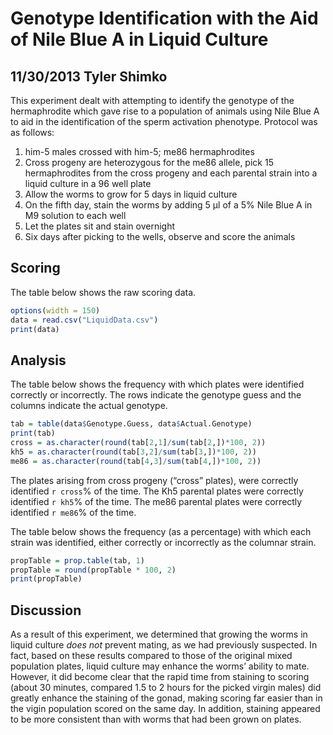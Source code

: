 Genotype Identification with the Aid of Nile Blue A in Liquid Culture
========================================================

11/30/2013 Tyler Shimko
-----------------------

This experiment dealt with attempting to identify the genotype of the hermaphrodite which gave rise to a population of animals using Nile Blue A to aid in the identification of the sperm activation phenotype. Protocol was as follows:

1. him-5 males crossed with him-5; me86 hermaphrodites
2. Cross progeny are heterozygous for the me86 allele, pick 15 hermaphrodites from the cross progeny and each parental strain into a liquid culture in a 96 well plate
3. Allow the worms to grow for 5 days in liquid culture
4. On the fifth day, stain the worms by adding 5 µl of a 5% Nile Blue A in M9 solution to each well
5. Let the plates sit and stain overnight
6. Six days after picking to the wells, observe and score the animals

Scoring
----------

The table below shows the raw scoring data. 

```r
options(width = 150)
data = read.csv("LiquidData.csv")
print(data)
```

Analysis
-----------

The table below shows the frequency with which plates were identified correctly or incorrectly. The rows indicate the genotype guess and the columns indicate the actual genotype.

```r
tab = table(data$Genotype.Guess, data$Actual.Genotype)
print(tab)
cross = as.character(round(tab[2,1]/sum(tab[2,])*100, 2))
kh5 = as.character(round(tab[3,2]/sum(tab[3,])*100, 2))
me86 = as.character(round(tab[4,3]/sum(tab[4,])*100, 2))
```

The plates arising from cross progeny ("cross" plates), were correctly identified `r cross`% of the time. The Kh5 parental plates were correctly identified `r kh5`% of the time. The me86 parental plates were correctly identified `r me86`% of the time.

The table below shows the frequency (as a percentage) with which each strain was identified, either correctly or incorrectly as the columnar strain.

```r
propTable = prop.table(tab, 1)
propTable = round(propTable * 100, 2)
print(propTable)
```

Discussion
-----------
As a result of this experiment, we determined that growing the worms in liquid culture *does not* prevent mating, as we had previously suspected. In fact, based on these results compared to those of the original mixed population plates, liquid culture may enhance the worms' ability to mate. However, it did become clear that the rapid time from staining to scoring (about 30 minutes, compared 1.5 to 2 hours for the picked virgin males) did greatly enhance the staining of the gonad, making scoring far easier than in the vigin population scored on the same day. In addition, staining appeared to be more consistent than with worms that had been grown on plates.


